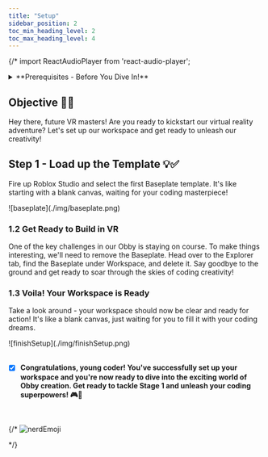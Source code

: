 ```yaml
---
title: "Setup"
sidebar_position: 2
toc_min_heading_level: 2
toc_max_heading_level: 4
---
```


{/* import ReactAudioPlayer from 'react-audio-player';

<details>
    <summary>**Prerequisites - Before You Dive In!**</summary>

    Hey there, future coding champions! Before we dive into our epic Obby adventure, let's make sure we're all set with these fun and essential skills:

    [**Interface Exploration**](https://create.roblox.com/docs/studio/ui-overview): Get ready to embark on a journey through Roblox Studio's awesome interface! Learn all the buttons, menus, and tools that'll help you bring your coding dreams to life.

    [**Modeling Magic**](https://create.roblox.com/docs/parts): It's time to unleash your creativity! Learn the basics of modeling and discover how to create and shape parts like a true coding artist. Who knew coding could be so artsy?

    [**Scripting Superpowers**](https://create.roblox.com/docs/tutorials/scripting/basic-scripting/intro-to-scripting): Get ready to become a coding superhero! Learn the basics of scripting and discover how to create amazing features that'll take your Obby game to the next level. With scripting skills in your arsenal, there's no coding challenge you can't conquer!

    So, gear up and get ready to embark on this exciting coding journey. With these skills under your belt, you'll be unstoppable! 🚀💻
</details>

## Objective 🧐🗿

Hey there, future VR masters! Are you ready to kickstart our virtual reality adventure? Let's set up our workspace and get ready to unleash our creativity!

## Step 1 - Load up the Template 💡:white_check_mark:

Fire up Roblox Studio and select the first Baseplate template. It's like starting with a blank canvas, waiting for your coding masterpiece!

<div className='image-wrapper'>
    ![baseplate](./img/baseplate.png)
</div>

### 1.2 Get Ready to Build in VR

One of the key challenges in our Obby is staying on course. To make things interesting, we'll need to remove the Baseplate. Head over to the Explorer tab, find the Baseplate under Workspace, and delete it. Say goodbye to the ground and get ready to soar through the skies of coding creativity!

### 1.3 Voila! Your Workspace is Ready

Take a look around - your workspace should now be clear and ready for action! It's like a blank canvas, just waiting for you to fill it with your coding dreams.

<div className='image-wrapper'>
    ![finishSetup](./img/finishSetup.png)
</div>

<br  />

- [x] **Congratulations, young coder! You've successfully set up your workspace and you're now ready to dive into the exciting world of Obby creation. Get ready to tackle Stage 1 and unleash your coding superpowers! 🎮🚀**

<br  />

{/* ![nerdEmoji](./img/nerd-emoji.gif)

<ReactAudioPlayer
    src={audioFile}
    controls
/> */}